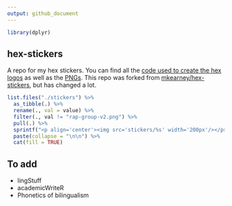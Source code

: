 ```yaml
---
output: github_document
---
```


```r
library(dplyr)
```

## hex-stickers

A repo for my hex stickers. You can find all the [code used to create the hex logos](./scripts) as well as the [PNGs](./stickers). This repo was forked from 
[mkearney/hex-stickers](https://github.com/mkearney/hex-stickers), but has 
changed a lot. 

```r
list.files("./stickers") %>% 
  as_tibble(.) %>% 
  rename(., val = value) %>% 
  filter(., val != "rap-group-v2.png") %>% 
  pull(.) %>% 
  sprintf("<p align='center'><img src='stickers/%s' width='200px'/></p>", .) %>%
  paste(collapse = "\n\n") %>% 
  cat(fill = TRUE)
```

## To add

- lingStuff
- academicWriteR
- Phonetics of bilingualism

